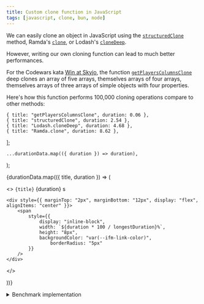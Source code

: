 ```yaml
---
title: Custom clone function in JavaScript
tags: [javascript, clone, bun, node]
---
```


We can easily clone an object in JavaScript using the [`structuredClone`](https://developer.mozilla.org/en-US/docs/Web/API/Window/structuredClone) method, Ramda's [`clone`](https://ramdajs.com/docs/#clone), or Lodash's [`cloneDeep`](https://lodash.com/docs/4.17.15#cloneDeep).

However, writing our own cloning function can lead to much better performances.

For the Codewars kata [Win at Skyjo](https://www.codewars.com/kata/688b957a12698cb53d5959fe), the function [`getPlayersColumnsClone`](https://github.com/Zwyx/codewars-skyjo-resources/blob/df3cdcc47cf16b8904bd5f3fae015f25bc298cb0/src/utils.ts#L59) deep clones an array of five arrays, themselves arrays of four arrays, themselves arrays of three arrays of simple objects with four properties.

Here's how this function performs 100,000 cloning operations compare to other methods:

	{ title: "getPlayersColumnsClone", duration: 0.06 },
	{ title: "structuredClone", duration: 2.54 },
	{ title: "Lodash.cloneDeep", duration: 4.68 },
	{ title: "Ramda.clone", duration: 8.62 },
];

	...durationData.map(({ duration }) => duration),
);

{durationData.map(({ title, duration }) => (

<>
	<code>{title}</code> {duration} s

    <div style={{ marginTop: "2px", marginBottom: "12px", display: "flex", alignItems: "center" }}>
    	<span
    		style={{
    			display: "inline-block",
    			width: `${duration * 100 / longestDuration}%`,
    			height: "8px",
    			backgroundColor: "var(--ifm-link-color)",
    				borderRadius: "5px"
    		}}
    	/>
    </div>

</>

))}

<details>
<summary>Benchmark implementation</summary>

```ts
import Lodash from "lodash";
import * as Ramda from "ramda";

const NUMBER_OF_PLAYERS = 5;
const NUMBER_OF_COLUMNS = 4;
const NUMBER_OF_ROWS = 3;

const playersColumns = Array.from({ length: NUMBER_OF_PLAYERS }, () =>
	Array.from({ length: NUMBER_OF_COLUMNS }, (_, x) =>
		Array.from({ length: NUMBER_OF_ROWS }, (__, y) => ({
			x,
			y,
			card: 0,
			visible: false,
		})),
	),
);

const cloneFunctions = [
	Ramda.clone,
	Lodash.cloneDeep,
	structuredClone,
	getPlayersColumnsClone,
];

for (const cloneFunction of cloneFunctions) {
	console.info(`Cloning with '${cloneFunction.name}'...`);

	const startTime = performance.now();

	for (let i = 0; i < 100_000; i++) {
		cloneFunction(playersColumns);
	}

	const duration = Math.round((performance.now() - startTime) / 10) / 100;

	console.info(`Took ${duration} s`);
}
```

</details>
